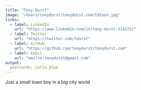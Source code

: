 ```yaml
---
title: "Tony Durst"
image: "/Users/tonydurst/tonydurst.com/tdtoon.jpg"
links:
  - label: LinkedIn
    url: "https://www.linkedin.com/in/tony-durst-314173/"
  - label: Twitter
    url: "https://twitter.com/tdurst"
  - label: GitHub
    url: "https://github.com/tonydurst/tonydurst.com"
  - label: Email
    url: "mailto:tonydurst@gmail.com"
output:
  postcards::jolla_blue
---
```

 
Just a small town boy in a big city world
